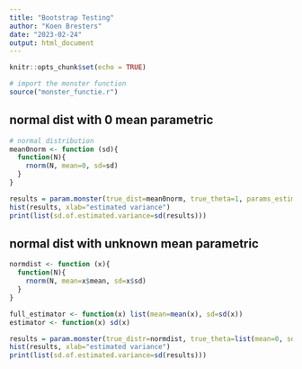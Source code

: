 ```yaml
---
title: "Bootstrap Testing"
author: "Koen Bresters"
date: "2023-02-24"
output: html_document
---
```


```r
knitr::opts_chunk$set(echo = TRUE)
```

```r
# import the monster function
source("monster_functie.r")
```

## normal dist with 0 mean parametric

```r
# normal distribution
mean0norm <- function (sd){
  function(N){
    rnorm(N, mean=0, sd=sd)
  }
}

results = param.monster(true_dist=mean0norm, true_theta=1, params_estimator=function(x) sd(x), n=100, N=1000, M=300)
hist(results, xlab="estimated variance")
print(list(sd.of.estimated.variance=sd(results)))
```


## normal dist with unknown mean parametric

```r


normdist <- function (x){
  function(N){
    rnorm(N, mean=x$mean, sd=x$sd)
  }
}

full_estimator <- function(x) list(mean=mean(x), sd=sd(x))
estimator <- function(x) sd(x)

results = param.monster(true_distr=normdist, true_theta=list(mean=0, sd=1), params_estimator=full_estimator, estimator=estimator, n=100, N=1000, M=300)
hist(results, xlab="estimated variance")
print(list(sd.of.estimated.variance=sd(results)))
```



